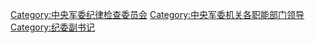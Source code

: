 [[Category:中央军委纪律检查委员会|Category:中央军委纪律检查委员会]]
[[Category:中央军委机关各职能部门领导|Category:中央军委机关各职能部门领导]]
[[Category:纪委副书记|Category:纪委副书记]]